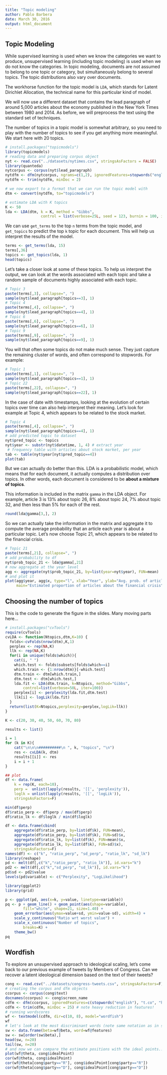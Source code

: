```yaml
---
title: "Topic modeling"
author: Pablo Barbera
date: March 30, 2016
output: html_document
---
```


## Topic Modeling

While supervised learning is used when we know the categories we want to produce, unsupervised learning (including topic modeling) is used when we do not know the categories. In topic modeling, documents are not assumed to belong to one topic or category, but simultaneously belong to several topics. The topic distributions also vary over documents. 

The workhorse function for the topic model is `LDA`, which stands for Latent Dirichlet Allocation, the technical name for this particular kind of model. 

We will now use a different dataset that contains the lead paragraph of around 5,000 articles about the economy published in the New York Times between 1980 and 2014. As before, we will preprocess the text using the standard set of techniques.

The number of topics in a topic model is somewhat arbitrary, so you need to play with the number of topics to see if you get anything more meaningful. We start here with 20 topics.

```r
# install.packages("topicmodels")
library(topicmodels)
# reading data and preparing corpus object
nyt <- read.csv("../datasets/nytimes.csv", stringsAsFactors = FALSE)
library(quanteda)
nytcorpus <- corpus(nyt$lead_paragraph)
nytdfm <- dfm(nytcorpus, ngrams=c(1,2), ignoredFeatures=stopwords("english"))
nytdfm <- trim(nytdfm, minDoc = 2)

# we now export to a format that we can run the topic model with
dtm <- convert(nytdfm, to="topicmodels")

# estimate LDA with K topics
K <- 50
lda <- LDA(dtm, k = K, method = "Gibbs", 
                control = list(verbose=25L, seed = 123, burnin = 100, iter = 500))
```

We can use `get_terms` to the top `n` terms from the topic model, and `get_topics` to predict the top `k` topic for each document. This will help us interpret the results of the model.

```r
terms <- get_terms(lda, 15)
terms[,36]
topics <- get_topics(lda, 1)
head(topics)
```

Let's take a closer look at some of these topics. To help us interpret the output, we can look at the words associated with each topic and take a random sample of documents highly associated with each topic.

```r
# Topic 3
paste(terms[,3], collapse=", ")
sample(nyt$lead_paragraph[topics==3], 1)
# Topic 4
paste(terms[,4], collapse=", ")
sample(nyt$lead_paragraph[topics==4], 1)
# Topic 6
paste(terms[,6], collapse=", ")
sample(nyt$lead_paragraph[topics==6], 1)
# Topic 9
paste(terms[,9], collapse=", ")
sample(nyt$lead_paragraph[topics==9], 1)
```

You will that often some topics do not make much sense. They just capture the remaining cluster of words, and often correspond to stopwords. For example:

```r
# Topic 1
paste(terms[,1], collapse=", ")
sample(nyt$lead_paragraph[topics==1], 1)
# Topic 22
paste(terms[,22], collapse=", ")
sample(nyt$lead_paragraph[topics==22], 1)
```

In the case of date with timestamps, looking at the evolution of certain topics over time can also help interpret their meaning. Let's look for example at Topic 4, which appears to be related to the stock market.

```r
# Topic 4
paste(terms[,4], collapse=", ")
sample(nyt$lead_paragraph[topics==4], 1)
# add predicted topic to dataset
nyt$pred_topic <- topics
nyt$year <- substr(nyt$datetime, 1, 4) # extract year
 # frequency table with articles about stock market, per year
tab <- table(nyt$year[nyt$pred_topic==4])
plot(tab)
```

But we can actually do better than this. LDA is a probabilistic model, which means that for each document, it actually computes a distribution over topics. In other words, each document is considered to be __about a mixture of topics__. 

This information is included in the matrix `gamma` in the LDA object. For example, article 3 is 13% about topic 26, 8% about topic 24, 7% about topic 32, and then less than 5% for each of the rest.

```r
round(lda@gamma[3,], 2)
```

So we can actually take the information in the matrix and aggregate it to compute the average probability that an article each year is about a particular topic. Let's now choose Topic 21, which appears to be related to the financial crisis.

```r
# Topic 21
paste(terms[,21], collapse=", ")
# add probability to df
nyt$prob_topic_21 <- lda@gamma[,21]
# now aggregate at the year level
agg <- aggregate(nyt$prob_topic_21, by=list(year=nyt$year), FUN=mean)
# and plot it
plot(agg$year, agg$x, type="l", xlab="Year", ylab="Avg. prob. of article about topic 21",
     main="Estimated proportion of articles about the financial crisis")

```

## Choosing the number of topics

This is the code to generate the figure in the slides. Many moving parts here...

```r
# install.packages("cvTools")
require(cvTools)
cvLDA <- function(Ntopics,dtm,K=10) {
  folds<-cvFolds(nrow(dtm),K,1)
  perplex <- rep(NA,K)
  llk <- rep(NA,K)
  for(i in unique(folds$which)){
    cat(i, " ")
    which.test <- folds$subsets[folds$which==i]
    which.train <- {1:nrow(dtm)}[-which.test]
    dtm.train <- dtm[which.train,]
    dtm.test <- dtm[which.test,]
    lda.fit <- LDA(dtm.train, k=Ntopics, method="Gibbs",
        control=list(verbose=50L, iter=100))
    perplex[i] <- perplexity(lda.fit,dtm.test)
    llk[i] <- logLik(lda.fit)
  }
  return(list(K=Ntopics,perplexity=perplex,logLik=llk))
}
```

```r
K <- c(20, 30, 40, 50, 60, 70, 80)

results <- list()

i = 1
for (k in K){
    cat("\n\n\n##########\n ", k, "topics", "\n")
    res <- cvLDA(k, dtm)
    results[[i]] <- res
    i = i + 1
}
```


```r
## plot
df <- data.frame(
    k = rep(K, each=10),
    perp =  unlist(lapply(results, '[[', 'perplexity')),
    loglk = unlist(lapply(results, '[[', 'logLik')),
    stringsAsFactors=F)

min(df$perp)
df$ratio_perp <- df$perp / max(df$perp)
df$ratio_lk <- df$loglk / min(df$loglk)

df <- data.frame(cbind(
    aggregate(df$ratio_perp, by=list(df$k), FUN=mean),
    aggregate(df$ratio_perp, by=list(df$k), FUN=sd)$x,
    aggregate(df$ratio_lk, by=list(df$k), FUN=mean)$x,
    aggregate(df$ratio_lk, by=list(df$k), FUN=sd)$x),
    stringsAsFactors=F)
names(df) <- c("k", "ratio_perp", "sd_perp", "ratio_lk", "sd_lk")
library(reshape)
pd <- melt(df[,c("k","ratio_perp", "ratio_lk")], id.vars="k")
pd2 <- melt(df[,c("k","sd_perp", "sd_lk")], id.vars="k")
pd$sd <- pd2$value
levels(pd$variable) <- c("Perplexity", "LogLikelihood")

library(ggplot2)
library(grid)

p <- ggplot(pd, aes(x=k, y=value, linetype=variable))
pq <- p + geom_line() + geom_point(aes(shape=variable), 
        fill="white", shape=21, size=1.40) +
    geom_errorbar(aes(ymax=value+sd, ymin=value-sd), width=4) +
    scale_y_continuous("Ratio wrt worst value") +
    scale_x_continuous("Number of topics", 
        breaks=K) +
    theme_bw() 
pq
```

## Wordfish

To explore an unsupervised approach to ideological scaling, let's come back to our previous example of tweets by Members of Congress. Can we recover a latent ideological dimension based on the text of their tweets?

```r
cong <- read.csv("../datasets/congress-tweets.csv", stringsAsFactors=F)
# creating the corpus and dfm objects
ccorpus <- corpus(cong$text)
docnames(ccorpus) <- cong$screen_name
cdfm <- dfm(ccorpus, ignoredFeatures=c(stopwords("english"), "t.co", "https", "rt", "amp", "http", "t.c", "can"))
cdfm <- trim(cdfm, minDoc = 25) # note heavy reduction in features!
# running wordscores
wf <- textmodel(cdfm, dir=c(10, 8), model="wordfish")
wf
# let's look at the most discriminant words (note same notation as in slides)
sw <- data.frame(beta=wf@beta, word=wf@features)
sw <- sw[order(sw$beta),]
head(sw, n=20)
tail(sw, n=20)
# and now we can compare the estimate positions with the ideal points...
plot(wf@theta, cong$idealPoint)
cor(wf@theta, cong$idealPoint)
cor(wf@theta[cong$party=="R"], cong$idealPoint[cong$party=="R"])
cor(wf@theta[cong$party=="D"], cong$idealPoint[cong$party=="D"])

```


